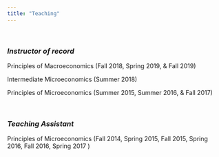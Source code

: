 ```yaml
---
title: "Teaching"
---
```

<br>

### *Instructor of record*


Principles of Macroeconomics (Fall 2018, Spring 2019, & Fall 2019)


Intermediate Microeconomics (Summer 2018)


Principles of Microeconomics (Summer 2015, Summer 2016, & Fall 2017)

<br>

### *Teaching Assistant*

Principles of Microeconomics (Fall 2014, Spring 2015, Fall 2015, Spring 2016, Fall 2016, Spring 2017 )
